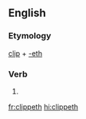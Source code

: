 ==English==

===Etymology===
[[clip]] + [[-eth]]

===Verb===
{{head|en|verb form}}

# {{en-archaic third-person singular of|clip}}

[[fr:clippeth]]
[[hi:clippeth]]